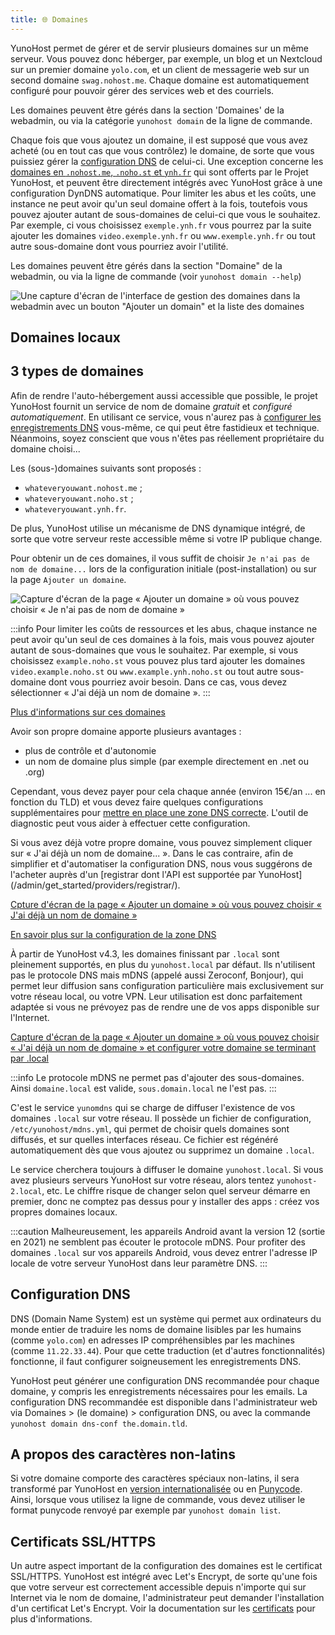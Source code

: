 ```yaml
---
title: 🌐 Domaines
---
```



YunoHost permet de gérer et de servir plusieurs domaines sur un même serveur. Vous pouvez donc héberger, par exemple, un blog et un Nextcloud sur un premier domaine `yolo.com`, et un client de messagerie web sur un second domaine `swag.nohost.me`. Chaque domaine est automatiquement configuré pour pouvoir gérer des services web et des courriels.

Les domaines peuvent être gérés dans la section 'Domaines' de la webadmin, ou via la catégorie `yunohost domain` de la ligne de commande.

Chaque fois que vous ajoutez un domaine, il est supposé que vous avez acheté (ou en tout cas que vous contrôlez) le domaine, de sorte que vous puissiez gérer la [configuration DNS](/dns) de celui-ci. Une exception concerne les [domaines en `.nohost.me`, `.noho.st` et `ynh.fr`](/admin/tutorials/domains/dns_nohost_me) qui sont offerts par le Projet YunoHost, et peuvent être directement intégrés avec YunoHost grâce à une configuration DynDNS automatique. Pour limiter les abus et les coûts, une instance ne peut avoir qu'un seul domaine offert à la fois, toutefois vous pouvez ajouter autant de sous-domaines de celui-ci que vous le souhaitez. Par exemple, ci vous choisissez `exemple.ynh.fr` vous pourrez par la suite ajouter les domaines `video.exemple.ynh.fr` ou `www.exemple.ynh.fr` ou tout autre sous-domaine dont vous pourriez avoir l'utilité.

Les domaines peuvent être gérés dans la section "Domaine" de la webadmin, ou via la ligne de commande (voir `yunohost domain --help`)

![Une capture d'écran de l'interface de gestion des domaines dans la webadmin avec un bouton "Ajouter un domain" et la liste des domaines](/img/webadmin/webadmin_domain.png)

## Domaines locaux

## 3 types de domaines

<Tabs>
<TabItem value="nohost" label="Yunohost's domains (the free and easy way)">

Afin de rendre l'auto-hébergement aussi accessible que possible, le projet YunoHost fournit un service de nom de domaine *gratuit* et *configuré automatiquement*. En utilisant ce service, vous n'aurez pas à [configurer les enregistrements DNS](/dns) vous-même, ce qui peut être fastidieux et technique. Néanmoins, soyez conscient que vous n'êtes pas réellement propriétaire du domaine choisi...

Les (sous-)domaines suivants sont proposés :

- `whateveryouwant.nohost.me` ;
- `whateveryouwant.noho.st` ;
- `whateveryouwant.ynh.fr`.

De plus, YunoHost utilise un mécanisme de DNS dynamique intégré, de sorte que votre serveur reste accessible même si votre IP publique change.

Pour obtenir un de ces domaines, il vous suffit de choisir `Je n'ai pas de nom de domaine...` lors de la configuration initiale (post-installation) ou sur la page `Ajouter un domaine`.

![Capture d'écran de la page « Ajouter un domaine » où vous pouvez choisir « Je n'ai pas de nom de domaine »](/img/webadmin/webadmin_dyndns.png)

:::info
Pour limiter les coûts de ressources et les abus, chaque instance ne peut avoir qu'un seul de ces domaines à la fois, mais vous pouvez ajouter autant de sous-domaines que vous le souhaitez. Par exemple, si vous choisissez `example.noho.st` vous pouvez plus tard ajouter les domaines `video.example.noho.st` ou `www.example.ynh.noho.st` ou tout autre sous-domaine dont vous pourriez avoir besoin. Dans ce cas, vous devez sélectionner « J'ai déjà un nom de domaine ».
:::

[Plus d'informations sur ces domaines](/admin/tutorials/domains/dns_nohost_me)

</TabItem>
<TabItem value="own" label="Your own domains">

Avoir son propre domaine apporte plusieurs avantages :

- plus de contrôle et d'autonomie
- un nom de domaine plus simple (par exemple directement en .net ou .org)

Cependant, vous devez payer pour cela chaque année (environ 15€/an ... en fonction du TLD) et vous devez faire quelques configurations supplémentaires pour [mettre en place une zone DNS correcte](/dns). L'outil de diagnostic peut vous aider à effectuer cette configuration.

Si vous avez déjà votre propre domaine, vous pouvez simplement cliquer sur « J'ai déjà un nom de domaine... ». Dans le cas contraire, afin de simplifier et d'automatiser la configuration DNS, nous vous suggérons de l'acheter auprès d'un [registrar dont l'API est supportée par YunoHost] (/admin/get_started/providers/registrar/).

[Cpture d'écran de la page « Ajouter un domaine » où vous pouvez choisir « J'ai déjà un nom de domaine »](/img/webadmin/webadmin_domain_owndomain.png)

[En savoir plus sur la configuration de la zone DNS](/dns)

</TabItem>
<TabItem value="local" label="Local domains (only reachable in your local network)">

À partir de YunoHost v4.3, les domaines finissant par `.local` sont pleinement supportés, en plus du `yunohost.local` par défaut.
Ils n'utilisent pas le protocole DNS mais mDNS (appelé aussi Zeroconf, Bonjour), qui permet leur diffusion sans configuration particulière mais exclusivement sur votre réseau local, ou votre VPN.
Leur utilisation est donc parfaitement adaptée si vous ne prévoyez pas de rendre une de vos apps disponible sur l'Internet.

[Capture d'écran de la page « Ajouter un domaine » où vous pouvez choisir « J'ai déjà un nom de domaine » et configurer votre domaine se terminant par .local](/img/webadmin/webadmin_domain_local.png)

:::info
Le protocole mDNS ne permet pas d'ajouter des sous-domaines. Ainsi `domaine.local` est valide, `sous.domain.local` ne l'est pas.
:::

C'est le service `yunomdns` qui se charge de diffuser l'existence de vos domaines `.local` sur votre réseau.
Il possède un fichier de configuration, `/etc/yunohost/mdns.yml`, qui permet de choisir quels domaines sont diffusés, et sur quelles interfaces réseau.
Ce fichier est régénéré automatiquement dès que vous ajoutez ou supprimez un domaine `.local`.

Le service cherchera toujours à diffuser le domaine `yunohost.local`. Si vous avez plusieurs serveurs YunoHost sur votre réseau, alors tentez `yunohost-2.local`, etc.
Le chiffre risque de changer selon quel serveur démarre en premier, donc ne comptez pas dessus pour y installer des apps : créez vos propres domaines locaux.

:::caution
Malheureusement, les appareils Android avant la version 12 (sortie en 2021) ne semblent pas écouter le protocole mDNS.
Pour profiter des domaines `.local` sur vos appareils Android, vous devez entrer l'adresse IP locale de votre serveur YunoHost dans leur paramètre DNS.
:::

</TabItem>
</Tabs>

## Configuration DNS

DNS (Domain Name System) est un système qui permet aux ordinateurs du monde entier de traduire les noms de domaine lisibles par les humains (comme `yolo.com`) en adresses IP compréhensibles par les machines (comme `11.22.33.44`). Pour que cette traduction (et d'autres fonctionnalités) fonctionne, il faut configurer soigneusement les enregistrements DNS.

YunoHost peut générer une configuration DNS recommandée pour chaque domaine, y compris les enregistrements nécessaires pour les emails. La configuration DNS recommandée est disponible dans l'administrateur web via Domaines > (le domaine) > configuration DNS, ou avec la commande `yunohost domain dns-conf the.domain.tld`.

## A propos des caractères non-latins

Si votre domaine comporte des caractères spéciaux non-latins, il sera transformé par YunoHost en [version internationalisée](https://en.wikipedia.org/wiki/Internationalized_domain_name) ou en [Punycode](https://en.wikipedia.org/wiki/Punycode). Ainsi, lorsque vous utilisez la ligne de commande, vous devez utiliser le format punycode renvoyé par exemple par `yunohost domain list`.

## Certificats SSL/HTTPS

Un autre aspect important de la configuration des domaines est le certificat SSL/HTTPS. YunoHost est intégré avec Let's Encrypt, de sorte qu'une fois que votre serveur est correctement accessible depuis n'importe qui sur Internet via le nom de domaine, l'administrateur peut demander l'installation d'un certificat Let's Encrypt. Voir la documentation sur les [certificats](/admin/domains/certificate) pour plus d'informations.

